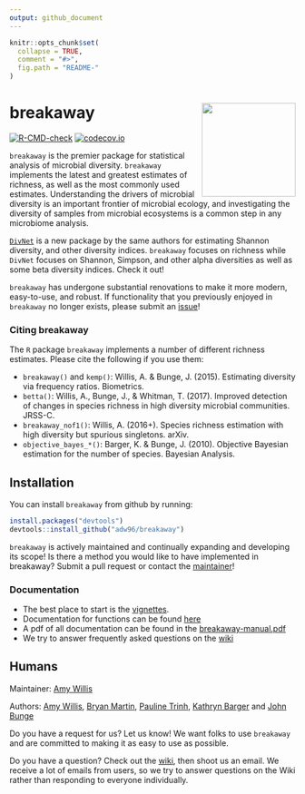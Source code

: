 ```yaml
---
output: github_document
---
```


<!-- README.md is generated from README.Rmd. Please edit that file -->

```r
knitr::opts_chunk$set(
  collapse = TRUE,
  comment = "#>",
  fig.path = "README-"
)
```

# breakaway <img src="docs/breakaway-logo.png" align="right" width="165px"/>


<!-- badges: start -->
  [![R-CMD-check](https://github.com/adw96/breakaway/workflows/R-CMD-check/badge.svg)](https://github.com/adw96/breakaway/actions)
  [![codecov.io](https://codecov.io/gh/adw96/breakaway/coverage.svg?branch=master)](https://codecov.io/gh/adw96/breakaway?branch=master)
  <!-- badges: end -->

`breakaway` is the premier package for statistical analysis of microbial diversity. `breakaway` implements the latest and greatest estimates of richness, as well as the most commonly used estimates.
Understanding the drivers of microbial diversity is an important frontier of microbial ecology, and investigating the diversity of samples from microbial ecosystems is a common step in any microbiome analysis.

[`DivNet`](https://github.com/adw96/DivNet) is a new package by the same authors for estimating Shannon diversity, and other diversity indices. `breakaway` focuses on richness while `DivNet` focuses on Shannon, Simpson, and other alpha diversities as well as some beta diversity indices. Check it out!

`breakaway` has undergone substantial renovations to make it more modern, easy-to-use, and robust. If functionality that you previously enjoyed in `breakaway` no longer exists, please submit an [issue](https://github.com/adw96/breakaway/issues)!


### Citing breakaway

The `R` package `breakaway` implements a number of different richness estimates. Please cite the following if you use them:

- `breakaway()` and `kemp()`: Willis, A. & Bunge, J. (2015). Estimating diversity via frequency ratios. Biometrics.
- `betta()`: Willis, A., Bunge, J., & Whitman, T. (2017). Improved detection of changes in species richness in high diversity microbial communities. JRSS-C.
- `breakaway_nof1()`: Willis, A. (2016+). Species richness estimation with high diversity but spurious singletons. arXiv.
- `objective_bayes_*()`: Barger, K. & Bunge, J. (2010). Objective Bayesian estimation for the number of species. Bayesian Analysis.


## Installation

You can install `breakaway` from github by running:

```R
install.packages("devtools")
devtools::install_github("adw96/breakaway")
```

`breakaway` is actively maintained and continually expanding and developing its scope! Is there a method you would like to have implemented in breakaway? Submit a pull request or contact the [maintainer](http://statisticaldiversitylab.com/team/amy-willis)!

### Documentation

- The best place to start is the [vignettes](https://adw96.github.io/breakaway/articles/).
- Documentation for functions can be found [here](https://adw96.github.io/breakaway/reference/index.html)
- A pdf of all documentation can be found in the [breakaway-manual.pdf](https://github.com/adw96/breakaway/tree/master/breakaway-manual.pdf) 
- We try to answer frequently asked questions on the [wiki](https://github.com/adw96/breakaway/wiki)

## Humans

Maintainer: [Amy Willis](http://statisticaldiversitylab.com)

Authors: [Amy Willis](http://statisticaldiversitylab.com), [Bryan Martin](https://bryandmartin.github.io/), [Pauline Trinh](https://twitter.com/paulinetrinh), [Kathryn Barger](http://hnrca.tufts.edu/kathryn-barger-ph-d/) and [John Bunge](https://stat.cornell.edu/people/faculty/john-bunge)

Do you have a request for us? Let us know! We want folks to use `breakaway` and are committed to making it as easy to use as possible. 

Do you have a question? Check out the [wiki](https://github.com/adw96/breakaway/wiki), then shoot us an email. We receive a lot of emails from users, so we try to answer questions on the Wiki rather than responding to everyone individually.
